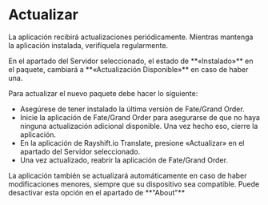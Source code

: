 
# Actualizar
La aplicación recibirá actualizaciones periódicamente. Mientras mantenga la aplicación instalada, verifíquela regularmente.

<Callout type="info" emoji="⚒️">
 En el apartado del Servidor seleccionado, el estado de **«Instalado»** en el paquete, cambiará a **«Actualización Disponible»** en caso de haber una.
</Callout>

Para actualizar el nuevo paquete debe hacer lo siguiente:
- Asegúrese de tener instalado la última versión de Fate/Grand Order.
- Inicie la aplicación de Fate/Grand Order para asegurarse de que no haya ninguna actualización adicional disponible. Una vez hecho eso, cierre la aplicación.
- En la aplicación de Rayshift.io Translate, presione «Actualizar» en el apartado del Servidor seleccionado.
- Una vez actualizado, reabrir la aplicación de Fate/Grand Order.

<Callout>
La aplicación también se actualizará automáticamente en caso de haber modificaciones menores, siempre que su dispositivo sea compatible. 
Puede desactivar esta opción en el apartado de **"About"**
</Callout>